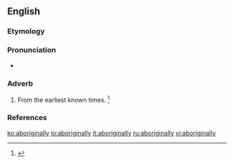==English==

===Etymology===
{{suffix|aboriginal|ly}}

===Pronunciation===
* {{a|US}} {{IPA|/ˌæb.əˌɹɪd͡ʒ.n̩.ə.li/|/ˌæb.əˌɹɪd͡ʒ.ɪn.ə.li/}}

===Adverb===
{{en-adv|-}}

# From the earliest known times. {{defdate|First attested in the early 19<sup>th</sup> century.}}<ref>{{R:SOED5|page=6}}</ref>

===References===
<references/>

[[ko:aboriginally]]
[[io:aboriginally]]
[[it:aboriginally]]
[[ru:aboriginally]]
[[vi:aboriginally]]